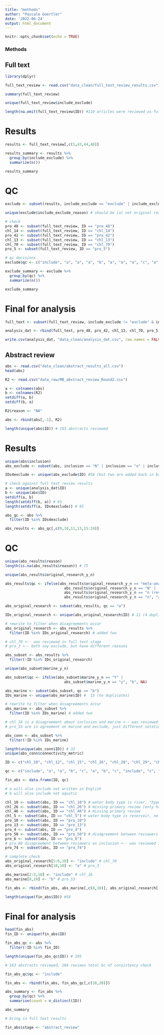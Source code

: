 ```yaml
---
title: "methods"
author: "Pascale Goertler"
date: '2022-06-24'
output: html_document
---
```


```r
knitr::opts_chunk$set(echo = TRUE)
```

### Methods

## Full text

```r
library(dplyr)

full_text_review <- read.csv("data_clean/full_text_review_results.csv")

summary(full_text_review)

unique(full_text_review$include_exclude)

length(na.omit(full_text_review$ID)) #110 articles were reviewed as full text (107 from abstract review + 3 additions from updated search (R2))
```

# Results

```r
results <- full_text_review[,c(1,43,44,48)]

results_summary <- results %>%
  group_by(include_exclude) %>%
  summarize(n())

results_summary

```

# QC

```r
exclude <- subset(results, include_exclude == "exclude" | include_exclude == "N") # 17

unique(exclude$include_exclude_reason) # should be (a) not original research, (b)not aquatic or marine, (c) connectivity not on the landscape (cellular, population, etc.)

# check
pro_48 <- subset(full_text_review, ID == "pro_48")
chl_14 <- subset(full_text_review, ID == "chl_14")
pro_42 <- subset(full_text_review, ID == "pro_42")
chl_13 <- subset(full_text_review, ID == "chl_13")
chl_70 <- subset(full_text_review, ID == "chl_70")
pro_5 <- subset(full_text_review, ID == "pro_5")

# qc decisions 
exclude$qc <- c("include", "a", "a", "a", "b", "a", "a", "a", "c", "a", "include", "a", "a", "a", "include", "include", "include")

exclude_summary <- exclude %>%
  group_by(qc) %>%
  summarize(n())

exclude_summary
```
# Final for analysis 

```r
full_text <- subset(full_text_review, include_exclude != "exclude" & include_exclude != "N")

analysis_dat <- rbind(full_text, pro_48, pro_42, chl_13, chl_70, pro_5) #98 total articles for analysis

write.csv(analysis_dat, "data_clean/analysis_dat.csv", row.names = FALSE)
```

## Abstract review

```r
abs <- read.csv("data_clean/abstract_results_all.csv")
head(abs)

R2 <- read.csv("data_raw/MB_abstract_review_Round2.csv")

a <- colnames(abs) 
b <- colnames(R2)
setdiff(a, b)
setdiff(b, a)

R2$reason <- "NA"

abs <- rbind(abs[,-1], R2)

length(unique(abs$ID)) # 163 abstracts reviewed

```

# Results
```r
unique(abs$inclusion)
abs_exclude <- subset(abs, inclusion == "N" | inclusion == "n" | inclusion == "unsure" | inclusion == "no") # not straight forward because of consistency check (e.g., have more results than articles)

IDs4exclude <- unique(abs_exclude$ID) #58 (but two are added back in bc of 25% consistency check disagreement)

# check against full text review results
a <- unique(analysis_dat$ID)
b <- unique(abs$ID)
setdiff(a, b)
length(setdiff(b, a)) # 65
length(setdiff(a, IDs4exclude)) # 95

abs_qc <- abs %>% 
  filter(ID %in% IDs4exclude)

abs_results <- abs_qc[,c(9,10,11,13,15:19)]

```

# QC

```r
unique(abs_results$reason)
length(is.na(abs_results$reason)) # 75

unique(abs_results$original_research_y_n)

abs_results$qc <- ifelse(abs_results$original_research_y_n == "meta-analysis" | 
                           abs_results$original_research_y_n == "N" |
                           abs_results$original_research_y_n == "n (review)" |
                           abs_results$original_research_y_n == "n", "a", NA)

abs_original_research <- subset(abs_results, qc == "a")

IDs_original_research <- unique(abs_original_research$ID) # 11 (4 duplicates)

# rewrite to filter when disagreements occur 
abs_original_research <- abs_results %>% 
  filter(ID %in% IDs_original_research) # added two

# chl_70 <-- was reviewed in full text stage
# pro_3 <-- both say exclude, but have different reasons

abs_subset <- abs_results %>% 
  filter(!ID %in% IDs_original_research)

unique(abs_subset$marine_y_n)

abs_subset$qc <- ifelse(abs_subset$marine_y_n == "Y" | 
                           abs_subset$marine_y_n == "y", "b", NA)

abs_marine <- subset(abs_subset, qc == "b")
IDs_marine <- unique(abs_marine$ID) #  15 (no duplicates)

# rewrite to filter when disagreements occur 
abs_marine <- abs_subset %>% 
  filter(ID %in% IDs_marine) # added two

# chl_16 is a disagreement about inclusion and marine <-- was reviewed in full text stage
# pro_53 are in agreement on marine and exclude, just different notation 

abs_conn <- abs_subset %>% 
  filter(!ID %in% IDs_marine)

length(unique(abs_conn$ID)) # 32
unique(abs_conn$connectivity_metric)

ID <- c("chl_10", "chl_12", "chl_15", "chl_26", "chl_28", "chl_29", "chl_39", "chl_46", "chl_5", "chl_52", "chl_59", "chl_72", "chl_76", "pro_10", "pro_12", "pro_12", "pro_13", "pro_13", "pro_19", "pro_23", "pro_29", "pro_30", "pro_30", "pro_39", "pro_4", "pro_50", "pro_50", "pro_58", "pro_58", "pro_6", "pro_60", "pro_61", "pro_61", "pro_64", "pro_64", "pro_69", "pro_69", "pro_70", "pro_74", "pro_77", "pro_77")

qc <- c("include", "a", "a", "b", "c", "a", "b", "c", "include", "c", "b", "a", "c", "b", "b", "b", "a", "a", "b", "c", "b", "b", "b", "b", "include", "include", "include", "b", "b", "include", "a", "b", "b", "b", "b", "include", "include", "b", "include", "b", "b")

fin_abs <- data.frame(ID, qc)

# a will also include not written in English
# b will also include not aquatic

chl_10 <- subset(abs, ID == "chl_10") # water body type is river, "hyporheic flow" not a valid exclusion reason 
chl_26 <- subset(abs, ID == "chl_26") # missing primary review (only have Lauren's consistency check...)
chl_46 <- subset(abs, ID == "chl_46") # missing primary review
chl_5 <- subset(abs, ID == "chl_5") # water body type is reservoir, no mention of connectivity, but on the landscape, aquatic and original research
pro_10 <- subset(abs, ID == "pro_10")
pro_13 <- subset(abs, ID == "pro_13")
pro_4 <- subset(abs, ID == "pro_4")
pro_50 <- subset(abs, ID == "pro_50") # disagreement between reviewers on inclusion
pro_6 <- subset(abs, ID == "pro_6")
# pro_60 disagreement between reviewers on inclusion <-- was reviewed in full text stage
pro_74 <- subset(abs, ID == "pro_74")

# complete check
abs_original_research[5:6,10] <- "include" # chl_70
abs_original_research[10,10] <- "a" # pro_3

abs_marine[2:3,10] <- "include" # chl_16
abs_marine[8,10] <- "b" # pro_53

fin_abs <- rbind(fin_abs, abs_marine[,c(8,10)], abs_original_research[,c(8,10)])

length(unique(fin_abs$ID)) #58

```
# Final for analysis 

```r
head(fin_abs)
fin_ID <- unique(fin_abs$ID)

fin_abs_qc <- abs %>% 
  filter(!ID %in% fin_ID)

length(unique(fin_abs_qc$ID)) # 105

# 163 abstracts reviewed, 204 reviews total bc of consistency check

fin_abs_qc$qc <- "include"

fin_abs <- rbind(fin_abs, fin_abs_qc[,c(18,20)])

abs_summary <- fin_abs %>%
  group_by(qc) %>%
  summarise(count = n_distinct(ID))

abs_summary

# bring in full text results

fin_abs$stage <- "abstract_review"


```

